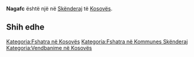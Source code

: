 {{Fshat në 
 | Emri                = Nagafc
 | EmriAlt                = 
 | NAME_SHORT_FORM=      
 | NAME_GENERIC=      
 | NAME_SORT_NAME_RO=      NAGAFC
 | FULL_NAME_RO = Nagafc
 | FULL_NAME_ND_RO=Nagafc
 | SORT_NAME_RG=NAGAFC
 | FULL_NAME_RG=Nagafc
 | FULL_NAME_ND_RG=Nagafc
 | SRP_NAME_SHORT_FORM=      
 | SRP_NAME_GENERIC=      
 | SRP_NAME_SORT_NAME_RO=      
 | SRP_FULL_NAME_RO = 
 | SRP_FULL_NAME_ND_RO=
 | SRP_SORT_NAME_RG=
 | SRP_FULL_NAME_RG=
 | SRP_FULL_NAME_ND_RG=
 | Emri (Rasa dhanore) = 
 | Figura              = 
 | Shteti              = Kosovo
 | Komuna              = Skënderaj
 | Kodi postar         = 
 | Sipërfaqja          = 

 | Popullsia           = 

 | Regj. i popullsisë  = 
 | Dend. e popullsisë  = 
 | Faqja zyrtare       = 
 <!--- Koordinatat ----> 
 | Gjerësia            = 42.338056
 | Gjatësia            = 20.642222
 | Lartësia            = 
}}
'''Nagafc''' është një [[]] në [[Skënderaj]] të [[Kosovës]].

<!-- == Gjeografia == -->
<!-- == Historia == -->
<!-- == Demografia == -->
== Shih edhe ==
{{Komuna Skënderaj}}
{{Kosovo-Administrata-Cung}}

[[Kategoria:Fshatra në Kosovës]]
[[Kategoria:Fshatra në Kommunes Skënderaj]]
[[Kategoria:Vendbanime në Kosovës]]